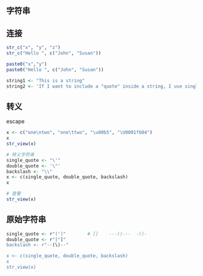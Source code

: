 ## 字符串

## 连接

```r
str_c("x", "y", "z")
str_c("Hello ", c("John", "Susan"))

paste0("x","y")
paste0("Hello ", c("John", "Susan"))
```

```r
string1 <- "This is a string"
string2 <- 'If I want to include a "quote" inside a string, I use single quotes'
```

## 转义

escape

```r
x <- c("one\ntwo", "one\ttwo", "\u00b5", "\U0001f604")
x
str_view(x)
```

```r

# 转义字符串
single_quote <- "\'"
double_quote <- '\"'
backslash <- "\\"
x <- c(single_quote, double_quote, backslash)
x

# 查看
str_view(x)
```

## 原始字符串

```r
single_quote <- r"(')"        # []    ---()---  -()-
double_quote <- r"["]"
backslash <- r"--(\)--"

x <- c(single_quote, double_quote, backslash)
x
str_view(x)
```
